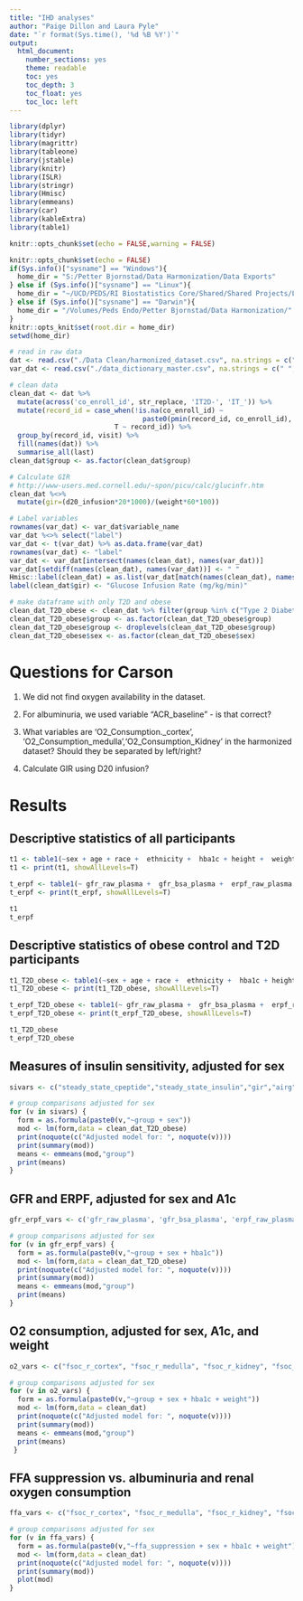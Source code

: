 ```yaml
---
title: "IHD analyses"
author: "Paige Dillon and Laura Pyle"
date: "`r format(Sys.time(), '%d %B %Y')`"
output:
  html_document:
    number_sections: yes
    theme: readable
    toc: yes
    toc_depth: 3
    toc_float: yes
    toc_loc: left
---
```


```r
library(dplyr)
library(tidyr)
library(magrittr)
library(tableone)
library(jstable)
library(knitr)
library(ISLR)
library(stringr)
library(Hmisc)
library(emmeans)
library(car)
library(kableExtra)
library(table1)

knitr::opts_chunk$set(echo = FALSE,warning = FALSE)

knitr::opts_chunk$set(echo = FALSE)
if(Sys.info()["sysname"] == "Windows"){
  home_dir = "S:/Petter Bjornstad/Data Harmonization/Data Exports"
} else if (Sys.info()["sysname"] == "Linux"){
  home_dir = "~/UCD/PEDS/RI Biostatistics Core/Shared/Shared Projects/Laura/Peds Endo/Petter Bjornstad/TODAY subaward/"
} else if (Sys.info()["sysname"] == "Darwin"){
  home_dir = "/Volumes/Peds Endo/Petter Bjornstad/Data Harmonization/"
} 
knitr::opts_knit$set(root.dir = home_dir)
setwd(home_dir)

```

```r
# read in raw data
dat <- read.csv("./Data Clean/harmonized_dataset.csv", na.strings = c(" ", "", "-99"))
var_dat <- read.csv("./data_dictionary_master.csv", na.strings = c(" ", "", "-99"))

# clean data
clean_dat <- dat %>%
  mutate(across('co_enroll_id', str_replace, 'IT2D-', 'IT_')) %>%
  mutate(record_id = case_when(!is.na(co_enroll_id) ~ 
                                 paste0(pmin(record_id, co_enroll_id), pmax(record_id, co_enroll_id)), 
                          T ~ record_id)) %>%
  group_by(record_id, visit) %>%
  fill(names(dat)) %>%
  summarise_all(last)
clean_dat$group <- as.factor(clean_dat$group)

# Calculate GIR
# http://www-users.med.cornell.edu/~spon/picu/calc/glucinfr.htm
clean_dat %<>%
  mutate(gir=(d20_infusion*20*1000)/(weight*60*100))

# Label variables
rownames(var_dat) <- var_dat$variable_name
var_dat %<>% select("label")
var_dat <- t(var_dat) %>% as.data.frame(var_dat)
rownames(var_dat) <- "label"
var_dat <- var_dat[intersect(names(clean_dat), names(var_dat))]
var_dat[setdiff(names(clean_dat), names(var_dat))] <- " "
Hmisc::label(clean_dat) = as.list(var_dat[match(names(clean_dat), names(var_dat))])
label(clean_dat$gir) <- "Glucose Infusion Rate (mg/kg/min)"

# make dataframe with only T2D and obese
clean_dat_T2D_obese <- clean_dat %>% filter(group %in% c("Type 2 Diabetes","Obese Control"))
clean_dat_T2D_obese$group <- as.factor(clean_dat_T2D_obese$group)
clean_dat_T2D_obese$group <- droplevels(clean_dat_T2D_obese$group)
clean_dat_T2D_obese$sex <- as.factor(clean_dat_T2D_obese$sex)
```

# Questions for Carson

1. We did not find oxygen availability in the dataset.
2. For albuminuria, we used variable "ACR_baseline" - is that correct?

1. What variables are 'O2_Consumption._cortex', 'O2_Consumption_medulla','O2_Consumption_Kidney' in the harmonized dataset? Should they be separated by left/right?
2. Calculate GIR using D20 infusion?

# Results

## Descriptive statistics of all participants

```r
t1 <- table1(~sex + age + race +  ethnicity +  hba1c + height +  weight +  bmi +  dexa_body_fat +  waistcm + cholesterol +  hdl +  ldl +  triglycerides +  sbp +  dbp + map +  creatinine_s +  cystatin_c_s + gfr_raw_plasma +  gfr_bsa_plasma +  erpf_raw_plasma +  erpf_bsa_plasma +  fsoc_r_cortex + fsoc_r_medulla + fsoc_r_kidney + fsoc_l_cortex + fsoc_l_medulla + fsoc_l_kidney + ffa_suppression_combined| group, data=clean_dat)
t1 <- print(t1, showAllLevels=T)

t_erpf <- table1(~ gfr_raw_plasma +  gfr_bsa_plasma +  erpf_raw_plasma +  erpf_bsa_plasma | group, data=clean_dat)
t_erpf <- print(t_erpf, showAllLevels=T)
```

```r
t1
t_erpf
```

## Descriptive statistics of obese control and T2D participants

```r
t1_T2D_obese <- table1(~sex + age + race +  ethnicity +  hba1c + height +  weight +  bmi +  dexa_body_fat +  waistcm + cholesterol +  hdl +  ldl +  triglycerides +  sbp +  dbp + map +  creatinine_s +  cystatin_c_s +  gfr_raw_plasma +  gfr_bsa_plasma +  erpf_raw_plasma +  erpf_bsa_plasma +  fsoc_r_cortex + fsoc_r_medulla + fsoc_r_kidney + fsoc_l_cortex + fsoc_l_medulla + fsoc_l_kidney + ffa_suppression_combined| group, data=clean_dat_T2D_obese)
t1_T2D_obese <- print(t1_T2D_obese, showAllLevels=T)

t_erpf_T2D_obese <- table1(~ gfr_raw_plasma +  gfr_bsa_plasma +  erpf_raw_plasma +  erpf_bsa_plasma | group, data=clean_dat_T2D_obese)
t_erpf_T2D_obese <- print(t_erpf_T2D_obese, showAllLevels=T)
```

```r
t1_T2D_obese
t_erpf_T2D_obese
```
## Measures of insulin sensitivity, adjusted for sex

```r
sivars <- c("steady_state_cpeptide","steady_state_insulin","gir","airg","di","ffa_suppression")

# group comparisons adjusted for sex
for (v in sivars) {
  form = as.formula(paste0(v,"~group + sex"))
  mod <- lm(form,data = clean_dat_T2D_obese)
  print(noquote(c("Adjusted model for: ", noquote(v))))
  print(summary(mod))
  means <- emmeans(mod,"group")
  print(means)
}
```

## GFR and ERPF, adjusted for sex and A1c

```r
gfr_erpf_vars <- c('gfr_raw_plasma', 'gfr_bsa_plasma', 'erpf_raw_plasma', 'erpf_bsa_plasma')

# group comparisons adjusted for sex
for (v in gfr_erpf_vars) {
  form = as.formula(paste0(v,"~group + sex + hba1c"))
  mod <- lm(form,data = clean_dat_T2D_obese)
  print(noquote(c("Adjusted model for: ", noquote(v))))
  print(summary(mod))
  means <- emmeans(mod,"group")
  print(means)
}
```

## O2 consumption, adjusted for sex, A1c, and weight

```r
o2_vars <- c("fsoc_r_cortex", "fsoc_r_medulla", "fsoc_r_kidney", "fsoc_l_cortex", "fsoc_l_medulla", "fsoc_l_kidney")

# group comparisons adjusted for sex
for (v in o2_vars) {
  form = as.formula(paste0(v,"~group + sex + hba1c + weight"))
  mod <- lm(form,data = clean_dat)
  print(noquote(c("Adjusted model for: ", noquote(v))))
  print(summary(mod))
  means <- emmeans(mod,"group")
  print(means)
 }
```

## FFA suppression vs. albuminuria and renal oxygen consumption

```r
ffa_vars <- c("fsoc_r_cortex", "fsoc_r_medulla", "fsoc_r_kidney", "fsoc_l_cortex", "fsoc_l_medulla", "fsoc_l_kidney","acr_baseline", "glomerular_pressure", "eff_arteriolar_resistance")

# group comparisons adjusted for sex
for (v in ffa_vars) {
  form = as.formula(paste0(v,"~ffa_suppression + sex + hba1c + weight"))
  mod <- lm(form,data = clean_dat)
  print(noquote(c("Adjusted model for: ", noquote(v))))
  print(summary(mod))
  plot(mod)
}
```
